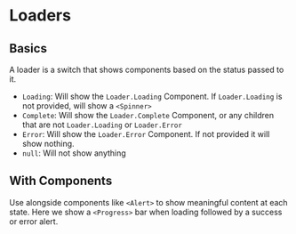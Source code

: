 
<Meta title="Loader" component={Loader} />

# Loaders

<Description of={Loader} />

## Basics

A loader is a switch that shows components based on the status passed to it.

-   `Loading`: Will show the `Loader.Loading` Component. If `Loader.Loading` is not provided, will show a `<Spinner>`
-   `Complete`: Will show the `Loader.Complete` Component, or any children that are not `Loader.Loading` or `Loader.Error`
-   `Error`: Will show the `Loader.Error` Component. If not provided it will show nothing.
-   `null`: Will not show anything

<Canvas>
    <Story story={stories.AllProps} name="All Props" />
</Canvas>

<ArgsTable story="All Props" />

## With Components

Use alongside components like `<Alert>` to show meaningful content at each state.
Here we show a `<Progress>` bar when loading followed by a success or error alert.

<Canvas>
    <Story story={stories.CustomComponents} name="With Components" />
</Canvas>
